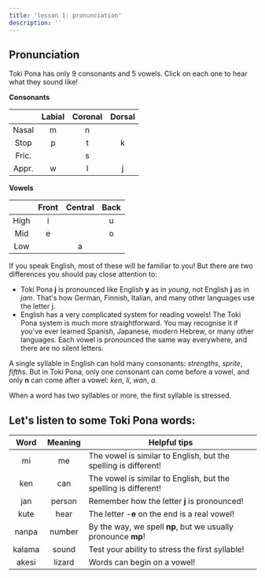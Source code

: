 ```yaml
---
title: 'lesson 1: pronunciation'
description: ''
---
```

<style>
{`
#phono {
    display: flex;
    text-align: center;
    flex-direction: column;
}
@media only screen and (min-width: 600px) {
    #phono {
        flex-direction: row;
    }
}

#phono table {
    table-layout: fixed;
    width: calc(100% - 1px);
    margin: auto;
}
`}
</style>

## Pronunciation

Toki Pona has only 9 consonants and 5 vowels. Click on each one to hear what they sound like!

<div id="phono">
<div id="consonants">
<span><b>Consonants</b></span>

|       | Labial | Coronal | Dorsal |
|:-----:|:------:|:-------:|:------:|
| Nasal |    m   |    n    |        |
|  Stop |    p   |    t    |    k   |
| Fric. |        |    s    |        |
| Appr. |    w   |    l    |    j   |
</div>
<div id="vowels">
<span><b>Vowels</b></span>

|       | Front | Central | Back |
|:-----:|:-----:|:-------:|:----:|
| High  |   i   |         |   u  |
|  Mid  |   e   |         |   o  |
|  Low  |       |    a    |      |
</div>
</div>

If you speak English, most of these will be familiar to you! But there are two differences you should pay close attention to:

* Toki Pona **j** is pronounced like English **y** as in *young*, not English **j** as in *jam*. That's how German, Finnish, Italian, and many other languages use the letter j.
* English has a very complicated system for reading vowels! The Toki Pona system is much more straightforward. You may recognise it if you've ever learned Spanish, Japanese, modern Hebrew, or many other languages. Each vowel is pronounced the same way everywhere, and there are no silent letters.

A single syllable in English can hold many consonants: *strengths*, *sprite*, *fifths*. But in Toki Pona, only one consonant can come before a vowel, and only **n** can come after a vowel: *ken*, *li*, *wan*, *a*.

When a word has two syllables or more, the first syllable is stressed.

## Let's listen to some Toki Pona words:

|  Word  | Meaning | Helpful tips                                                    |
|:------:|:-------:|-----------------------------------------------------------------|
|   mi   |    me   | The vowel is similar to English, but the spelling is different! |
|   ken  |   can   | The vowel is similar to English, but the spelling is different! |
|   jan  |  person | Remember how the letter **j** is pronounced!                        |
|  kute  |   hear  | The letter -**e** on the end is a real vowel!                       |
|  nanpa |  number | By the way, we spell **np**, but we usually pronounce **mp**!           |
| kalama |  sound  | Test your ability to stress the first syllable!                 |
|  akesi |  lizard | Words can begin on a vowel!                                     |
